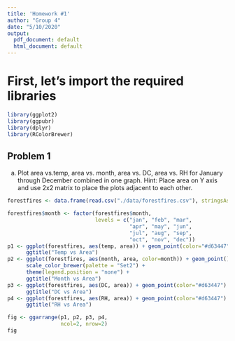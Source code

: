 ```yaml
---
title: 'Homework #1'
author: "Group 4"
date: "5/10/2020"
output:
  pdf_document: default
  html_document: default
---
```


# First, let's import the required libraries
``` r
library(ggplot2)
library(ggpubr)
library(dplyr)
library(RColorBrewer)
```

## Problem 1

(a) Plot area vs.temp, area vs. month, area vs. DC, area vs. RH for January
through December combined in one graph. Hint: Place area on Y axis and use
2x2 matrix to place the plots adjacent to each other.

``` r
forestfires <- data.frame(read.csv("./data/forestfires.csv"), stringsAsFactors = FALSE)

forestfires$month <- factor(forestfires$month, 
                            levels = c("jan", "feb", "mar", 
                                       "apr", "may", "jun", 
                                       "jul", "aug", "sep", 
                                       "oct", "nov", "dec"))
p1 <- ggplot(forestfires, aes(temp, area)) + geom_point(color="#d63447") +
      ggtitle("Temp vs Area")
p2 <- ggplot(forestfires, aes(month, area, color=month)) + geom_point() +
      scale_color_brewer(palette = "Set2") +
      theme(legend.position = "none") +
      ggtitle("Month vs Area")
p3 <- ggplot(forestfires, aes(DC, area)) + geom_point(color="#d63447") +
      ggtitle("DC vs Area")
p4 <- ggplot(forestfires, aes(RH, area)) + geom_point(color="#d63447") +
      ggtitle("RH vs Area")

fig <- ggarrange(p1, p2, p3, p4, 
                 ncol=2, nrow=2)
fig
```